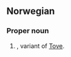 ==Norwegian==

===Proper noun===
{{infl|no|proper noun}}

# {{given name|female||no:}}, variant of [[Tove]].